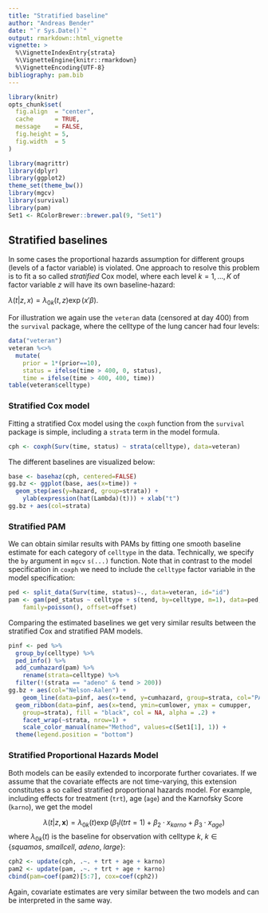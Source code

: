 ```yaml
---
title: "Stratified baseline"
author: "Andreas Bender"
date: "`r Sys.Date()`"
output: rmarkdown::html_vignette
vignette: >
  %\VignetteIndexEntry{strata}
  %\VignetteEngine{knitr::rmarkdown}
  %\VignetteEncoding{UTF-8}
bibliography: pam.bib
---
```


```r
library(knitr)
opts_chunk$set(
  fig.align  = "center",
  cache      = TRUE,
  message    = FALSE,
  fig.height = 5,
  fig.width  = 5
)
```

```r
library(magrittr)
library(dplyr)
library(ggplot2)
theme_set(theme_bw())
library(mgcv)
library(survival)
library(pam)
Set1 <- RColorBrewer::brewer.pal(9, "Set1")
```

## Stratified baselines 

In some cases the proportional hazards assumption for different groups 
(levels of a factor variable) is violated. One approach to resolve this 
problem is to fit a so called *stratified* Cox model, where each level 
$k=1,\ldots,K$ of factor variable $z$ will have its own baseline-hazard: 

$\lambda(t|z, x)=\lambda_{0k}(t, z)\exp(x'\beta)$. 

For illustration we again use the `veteran` data (censored at day 400) 
from the `survival` package, 
where the celltype of the lung cancer had four levels: 

```r
data("veteran")
veteran %<>% 
  mutate(
    prior = 1*(prior==10),
    status = ifelse(time > 400, 0, status),
    time = ifelse(time > 400, 400, time))
table(veteran$celltype)
```

### Stratified Cox model
Fitting a stratified Cox model using the `coxph` function from the `survival`
package is simple, including a `strata` term in the model formula. 

```r
cph <- coxph(Surv(time, status) ~ strata(celltype), data=veteran)
```

The different baselines are visualized below: 
```r
base <- basehaz(cph, centered=FALSE)
gg.bz <- ggplot(base, aes(x=time)) +
  geom_step(aes(y=hazard, group=strata)) +
	ylab(expression(hat(Lambda)(t))) + xlab("t")
gg.bz + aes(col=strata)
```

### Stratified PAM

We can obtain similar results with PAMs by fitting one smooth baseline 
estimate for each category of `celltype` in the data. 
Technically, we specify the `by` argument in `mgcv` `s(...)` function. 
Note that in contrast to the model specification in `coxph` we need to 
include the `celltype` factor variable in the model specification:

```r
ped <- split_data(Surv(time, status)~., data=veteran, id="id")
pam <- gam(ped_status ~ celltype + s(tend, by=celltype, m=1), data=ped, 
	family=poisson(), offset=offset)
```
<!-- mit m = 1 hier bisschen weniger abgefahrenes Ergebnis als mit m=default =2
für die 'adeno'-subgruppe..... da haste ja bisher ganz schön geschummelt mit dem ylim... ;)-->

Comparing the estimated baselines we get very similar results between 
the stratified Cox and stratified PAM models. 
```r
pinf <- ped %>% 
  group_by(celltype) %>% 
  ped_info() %>% 
  add_cumhazard(pam) %>% 
	rename(strata=celltype) %>% 
  filter(!(strata == "adeno" & tend > 200))
gg.bz +	aes(col="Nelson-Aalen") +
	geom_line(data=pinf, aes(x=tend, y=cumhazard, group=strata, col="PAM")) +
  geom_ribbon(data=pinf, aes(x=tend, ymin=cumlower, ymax = cumupper,
    group=strata), fill = "black", col = NA, alpha = .2) +
 	facet_wrap(~strata, nrow=1) + 
	scale_color_manual(name="Method", values=c(Set1[1], 1)) +
  theme(legend.position = "bottom")
```

### Stratified Proportional Hazards Model 

Both models can be easily extended to incorporate further covariates. 
If we assume that the covariate effects are not time-varying, this extension 
constitutes a so called stratified proportional hazards model. For example, 
including effects for treatment (`trt`), age (`age`) and the Karnofsky Score (`karno`), 
we get the model 

$$
\lambda(t|z, \mathbf{x}) =
  \lambda_{0k}(t)\exp(\beta_1 I(trt=1) + \beta_2\cdot x_{karno} + \beta_3\cdot x_{age})
$$
where $\lambda_{0k}(t)$ is the baseline for observation with celltype $k$,
$k\in \{squamos,\ smallcell,\ adeno,\ large\}$:

```r
cph2 <- update(cph, .~. + trt + age + karno)
pam2 <- update(pam, .~. + trt + age + karno)
cbind(pam=coef(pam2)[5:7], cox=coef(cph2))
```

Again, covariate estimates are very similar between the two models and 
can be interpreted in the same way. 
